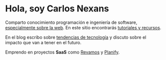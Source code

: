 # Hola, soy Carlos Nexans

<div class="home-content">

Comparto conocimiento programación e ingeniería de software, [especialmente sobre la web](/es/articulos/nueva-era-tecnologica-sin-codigo). En este sitio encontrarás [tutoriales y recursos](/es/tutoriales).

En el blog escribo sobre [tendencias de tecnología](/es/articulos/nueva-era-tecnologica-sin-codigo) y discuto sobre el impacto que van a tener en el futuro.

Emprendo en proyectos **SaaS** como [Revamos](https://revamos.com.ar) y [Planify](https://planify.la).

</div>